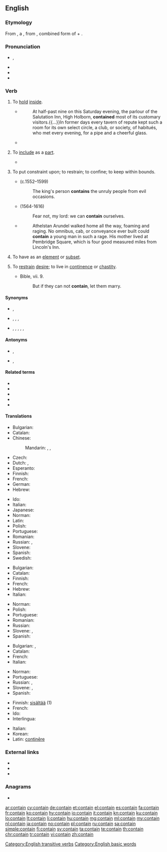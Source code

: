 ==English==

===Etymology===
From {{inh|en|enm|-}}, a {{bor|en|fro|contenir|nocap=1}}, from {{der|en|la|continere||to hold or keep together, comprise, contain}}, combined form of {{m|la|con-||together}} + {{m|la|teneō||to hold}}.

===Pronunciation===
* {{enPR|kən-tānʹ}}, {{IPA|/kənˈteɪn/|lang=en}}
* {{audio|en-ca-contain.ogg|Audio (CA)|lang=en}}
* {{rhymes|eɪn|lang=en}}
* {{hyphenation|con|tain|lang=en}}

===Verb===
{{en-verb}}

# {{lb|en|transitive}} To [[hold]] [[inside]].
#* {{RQ:WBsnt IvryGt|III}}
#*: At half-past nine on this Saturday evening, the parlour of the Salutation Inn, High Holborn, '''contained''' most of its customary visitors.{{...}}In former days every tavern of repute kept such a room for its own select circle, a club, or society, of habitués, who met every evening, for a pipe and a cheerful glass.
#* {{quote-magazine|date=2013-07-20|volume=408|issue=8845|magazine={{w|The Economist}}
|title=[http://www.economist.com/news/science-and-technology/21581981-what-pollution-some-opportunity-others-welcome-plastisphere Welcome to the plastisphere]
|passage=[The researchers] noticed many of their pieces of [plastic marine] debris sported surface pits around two microns across. Such pits are about the size of a bacterial cell. Closer examination showed that some of these pits did, indeed, '''contain''' bacteria,{{nb...}}.}}
# {{lb|en|transitive}} To [[include]] as a [[part]].
#* {{quote-magazine|date=2014-04-21|volume=411|issue=8884|magazine={{w|The Economist}}
|title=[http://www.economist.com/news/science-and-technology/21601233-exploring-link-between-manganese-and-parkinsons-disease-subtle-effects Subtle effects]
|passage=Manganism has been known about since the 19th century, when miners exposed to ores '''containing''' manganese, a silvery metal, began to totter, slur their speech and behave like someone inebriated.}}
# {{lb|en|transitive}} To put constraint upon; to restrain; to confine; to keep within bounds.
#: {{ux|en|I'm so excited, I can hardly '''contain''' myself!}}
#* {{w|Edmund Spenser}} (c.1552–1599)
#*: The king's person '''contains''' the unruly people from evil occasions.
#* {{w|William Shakespeare}} (1564-1616)
#*: Fear not, my lord: we can '''contain''' ourselves.
#* {{RQ:WBsnt IvryGtP}}
#*: Athelstan Arundel walked home all the way, foaming and raging. No omnibus, cab, or conveyance ever built could '''contain''' a young man in such a rage. His mother lived at Pembridge Square, which is four good measured miles from Lincoln's Inn.
# {{lb|en|mathematics|of a [[set]] etc.|transitive}} To have as an [[element]] or [[subset]].
#: {{ux|en|A group '''contains''' a unique inverse for each of its elements.}}
#: {{ux|en|If that subgraph '''contains''' the vertex in question then it must be spanning.}}
# {{lb|en|obsolete|intransitive}} To [[restrain]] [[desire]]; to live in [[continence]] or [[chastity]].
#* Bible, {{w|First Epistle to the Corinthians|1&nbsp;Corinthians}} vii. 9.
#*: But if they can not '''contain''', let them marry.

====Synonyms====
* {{sense|hold inside}} {{l|en|enclose}}, {{l|en|inhold}}
* {{sense|include as part}} {{l|en|comprise}}, {{l|en|embody}}, {{l|en|incorporate}}, {{l|en|inhold}}
* {{sense|limit by restraint}} {{l|en|control}}, {{l|en|curb}}, {{l|en|repress}}, {{l|en|restrain}}, {{l|en|restrict}}, {{l|en|stifle}}

====Antonyms====
* {{sense|include as part}} {{l|en|exclude}}, {{l|en|omit}}
* {{sense|limit by restraint}} {{l|en|release}}, {{l|en|vent}}

====Related terms====
* {{l|en|container}}
* {{l|en|containable}}
* {{l|en|containment}}
* {{l|en|content}}
* {{l|en|continence}}

====Translations====
{{trans-top|To hold inside}}
* Bulgarian: {{t+|bg|побирам}}
* Catalan: {{t+|ca|contenir}}
* Chinese:
*: Mandarin: {{t+|cmn|包含|tr=bāohán|sc=Hani}}, {{t+|cmn|含有|tr=hányǒu|sc=Hani}}, {{t+|cmn|含|tr=hán|sc=Hani}}
* Czech: {{t+|cs|obsahovat}}
* Dutch: {{t+|nl|inhouden}}, {{t+|nl|bevatten}}
* Esperanto: {{t|eo|enhavi}}
* Finnish: {{t+|fi|sisältää}}
* French: {{t+|fr|contenir}}
* German: {{t+|de|enthalten}}
* Hebrew: {{t|he|הכיל|tr=heikhíl}}
{{trans-mid}}
* Ido: {{t+|io|kontenar}}
* Italian: {{t+|it|contenere}}
* Japanese: {{t+|ja|含む|tr=ふくむ, fukumu|sc=Jpan}}
* Norman: {{t|nrf|cont'nîn}}
* Latin: {{t+|la|teneo}}
* Polish: {{t+|pl|zawierać}}
* Portuguese: {{t+|pt|conter}}
* Romanian: {{t+|ro|conține}}
* Russian: {{t+|ru|содержа́ть|impf}}, {{t+|ru|вмеща́ть|impf}}
* Slovene: {{t|sl|vsebovati}}
* Spanish: {{t+|es|contener}}
* Swedish: {{t+|sv|innehålla}}
{{trans-bottom}}

{{trans-top|To include as a part}}
* Bulgarian: {{t+|bg|съдържам}}
* Catalan: {{t+|ca|contenir}}
* Finnish: {{t+|fi|sisältyä}}
* French: {{t+|fr|contenir}}
* Hebrew: {{t+|he|כלל|tr=kalál}}
* Italian: {{t+|it|contenere}}
{{trans-mid}}
* Norman: {{t|nrf|cont'nîn}}
* Polish: {{t+|pl|zawierać}}
* Portuguese: {{t+|pt|conter}}
* Romanian: {{t+|ro|conține}}
* Russian: {{t+|ru|содержа́ть|impf}}
* Slovene: {{t|sl|vsebovati}}, {{t|sl|vključevati}}
* Spanish: {{t+|es|contener}}
{{trans-bottom}}

{{trans-top|To limit through restraint}}
* Bulgarian: {{t+|bg|сдържам}}, {{t+|bg|въздържам}}
* Catalan: {{t+|ca|contenir}}
* French: {{t+|fr|contenir}}
* Italian: {{t+|it|contenere}}
{{trans-mid}}
* Norman: {{t|nrf|cont'nîn}}
* Portuguese: {{t+|pt|conter}}
* Russian: {{t+|ru|сде́рживать|impf}}, {{t+|ru|сдержа́ть|pf}}
* Slovene: {{t|sl|obvladovati|impf}}, {{t|sl|obvladati|pf}}
* Spanish: {{t+|es|contener}}
{{trans-bottom}}

{{checktrans-top}}
* Finnish: [[sisältää]] (1)
* French: {{t+|fr|contenir}}
* Ido: {{t+|io|kontenar}}
* Interlingua: {{t-check|ia|continer}}
{{trans-mid}}
* Italian: {{t+|it|contenere}}
* Korean: {{t+|ko|포함하다}}
* Latin: [[continere|continēre]]
{{trans-bottom}}

===External links===
* {{R:Webster 1913}}
* {{R:Century 1911}}
* {{R:OneLook}}

===Anagrams===
* {{l|en|actinon}}

[[Category:English transitive verbs]]

[[Category:English basic words]]

[[ar:contain]]
[[cy:contain]]
[[de:contain]]
[[et:contain]]
[[el:contain]]
[[es:contain]]
[[fa:contain]]
[[fr:contain]]
[[ko:contain]]
[[hy:contain]]
[[io:contain]]
[[it:contain]]
[[kn:contain]]
[[ku:contain]]
[[lo:contain]]
[[lt:contain]]
[[li:contain]]
[[hu:contain]]
[[mg:contain]]
[[ml:contain]]
[[my:contain]]
[[nl:contain]]
[[ja:contain]]
[[no:contain]]
[[pl:contain]]
[[ru:contain]]
[[sa:contain]]
[[simple:contain]]
[[fi:contain]]
[[sv:contain]]
[[ta:contain]]
[[te:contain]]
[[th:contain]]
[[chr:contain]]
[[tr:contain]]
[[vi:contain]]
[[zh:contain]]